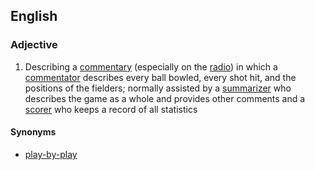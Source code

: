 ==English==

===Adjective===
{{en-adj|-}}

# {{context|cricket}} Describing a [[commentary]] (especially on the [[radio]]) in which a [[commentator]] describes every ball bowled, every shot hit, and the positions of the fielders; normally assisted by a [[summarizer]] who describes the game as a whole and provides other comments and a [[scorer]] who keeps a record of all statistics

====Synonyms====
* [[play-by-play]] {{qualifier|US}}
